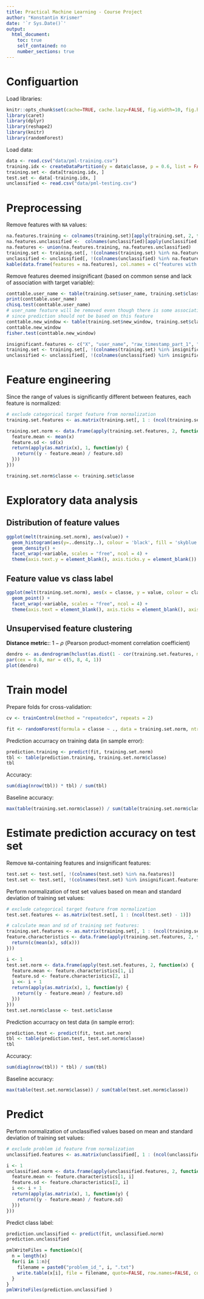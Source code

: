 ```yaml
---
title: Practical Machine Learning - Course Project
author: "Konstantin Krismer"
date: '`r Sys.Date()`'
output:
  html_document:
    toc: true
    self_contained: no
    number_sections: true
---
```


# Configuartion

Load libraries:
```r
knitr::opts_chunk$set(cache=TRUE, cache.lazy=FALSE, fig.width=10, fig.height=7, tidy=TRUE)
library(caret)
library(dplyr)
library(reshape2)
library(knitr)
library(randomForest) 
```

Load data:

```r
data <- read.csv("data/pml-training.csv")
training.idx <- createDataPartition(y = data$classe, p = 0.6, list = FALSE)
training.set <- data[training.idx, ]
test.set <- data[-training.idx, ]
unclassified <- read.csv("data/pml-testing.csv")
```

# Preprocessing

Remove features with `NA` values:
```r
na.features.training <- colnames(training.set)[apply(training.set, 2, function(x) sum(is.na(x))) > 0]
na.features.unclassified <-  colnames(unclassified)[apply(unclassified, 2, function(x) sum(is.na(x))) > 0]
na.features <- union(na.features.training, na.features.unclassified)
training.set <- training.set[, !(colnames(training.set) %in% na.features)]
unclassified <- unclassified[, !(colnames(unclassified) %in% na.features)]
kable(data.frame(features = na.features), col.names = c("features with NA values"), caption = "Removed the following NA-containing features:")
```

Remove features deemed insignificant (based on common sense and lack of association with target variable):
```r
conttable.user_name <- table(training.set$user_name, training.set$classe)
print(conttable.user_name)
chisq.test(conttable.user_name)
# user_name feature will be removed even though there is some association with the target variable,
# since prediction should not be based on this feature
conttable.new_window <- table(training.set$new_window, training.set$classe)
conttable.new_window
fisher.test(conttable.new_window)

insignificant.features <- c("X", "user_name", "raw_timestamp_part_1", "raw_timestamp_part_2", "cvtd_timestamp", "new_window", "num_window")
training.set <- training.set[, !(colnames(training.set) %in% insignificant.features)]
unclassified <- unclassified[, !(colnames(unclassified) %in% insignificant.features)]
```

# Feature engineering

Since the range of values is significantly different between features, each feature is normalized:
```r
# exclude categorical target feature from normalization
training.set.features <- as.matrix(training.set[, 1 : (ncol(training.set) - 1)])

training.set.norm <- data.frame(apply(training.set.features, 2, function(x) {
  feature.mean <- mean(x)
  feature.sd <- sd(x)
  return(apply(as.matrix(x), 1, function(y) {
    return((y - feature.mean) / feature.sd)
  }))
}))

training.set.norm$classe <- training.set$classe
```

# Exploratory data analysis

## Distribution of feature values

```r
ggplot(melt(training.set.norm), aes(value)) +
  geom_histogram(aes(y=..density..), colour = 'black', fill = 'skyblue') + 
  geom_density() + 
  facet_wrap(~variable, scales = "free", ncol = 4) +
  theme(axis.text.y = element_blank(), axis.ticks.y = element_blank())
```

## Feature value vs class label

```r
ggplot(melt(training.set.norm), aes(x = classe, y = value, colour = classe)) +
  geom_point() +
  facet_wrap(~variable, scales = "free", ncol = 4) +
  theme(axis.text = element_blank(), axis.ticks = element_blank(), axis.title = element_blank())
```

## Unsupervised feature clustering 

**Distance metric:**: $1 - \rho$ (Pearson product-moment correlation coefficient)

```r
dendro <- as.dendrogram(hclust(as.dist(1 - cor(training.set.features, method = "pearson")), method = "complete"))
par(cex = 0.8, mar = c(5, 8, 4, 1))
plot(dendro)
```

# Train model

Prepare folds for cross-validation:
```r
cv <- trainControl(method = "repeatedcv", repeats = 2)
```

```r
fit <- randomForest(formula = classe ~ ., data = training.set.norm, ntree = 500)
```

Prediction accurracy on training data (in sample error):
```r
prediction.training <- predict(fit, training.set.norm)
tbl <- table(prediction.training, training.set.norm$classe)
tbl
```

Accuracy:
```r
sum(diag(nrow(tbl)) * tbl) / sum(tbl)
```

Baseline accuracy:
```r
max(table(training.set.norm$classe)) / sum(table(training.set.norm$classe))
```

# Estimate prediction accuracy on test set

Remove `NA`-containing features and insignificant features:
```r
test.set <- test.set[, !(colnames(test.set) %in% na.features)]
test.set <- test.set[, !(colnames(test.set) %in% insignificant.features)]
```

Perform normalization of test set values based on mean and standard deviation of training set values:
```r
# exclude categorical target feature from normalization
test.set.features <- as.matrix(test.set[, 1 : (ncol(test.set) - 1)])

# calculate mean and sd of training set features:
training.set.features <- as.matrix(training.set[, 1 : (ncol(training.set) - 1)])
feature.characteristics <- data.frame(apply(training.set.features, 2, function(x) {
  return(c(mean(x), sd(x)))
}))

i <- 1
test.set.norm <- data.frame(apply(test.set.features, 2, function(x) {
  feature.mean <- feature.characteristics[1, i]
  feature.sd <- feature.characteristics[2, i]
  i <<- i + 1
  return(apply(as.matrix(x), 1, function(y) {
    return((y - feature.mean) / feature.sd)
  }))
}))
test.set.norm$classe <- test.set$classe
```

Prediction accurracy on test data (in sample error):
```r
prediction.test <- predict(fit, test.set.norm)
tbl <- table(prediction.test, test.set.norm$classe)
tbl
```

Accuracy:
```r
sum(diag(nrow(tbl)) * tbl) / sum(tbl)
```

Baseline accuracy:
```r
max(table(test.set.norm$classe)) / sum(table(test.set.norm$classe))
```

# Predict

Perform normalization of unclassified values based on mean and standard deviation of training set values:
```r
# exclude problem id feature from normalization
unclassified.features <- as.matrix(unclassified[, 1 : (ncol(unclassified) - 1)])

i <- 1
unclassified.norm <- data.frame(apply(unclassified.features, 2, function(x) {
  feature.mean <- feature.characteristics[1, i]
  feature.sd <- feature.characteristics[2, i]
  i <<- i + 1
  return(apply(as.matrix(x), 1, function(y) {
    return((y - feature.mean) / feature.sd)
  }))
}))
```

Predict class label:
```r
prediction.unclassified <- predict(fit, unclassified.norm)
prediction.unclassified
```

```r
pmlWriteFiles = function(x){
  n = length(x)
  for(i in 1:n){
    filename = paste0("problem_id_", i, ".txt")
    write.table(x[i], file = filename, quote=FALSE, row.names=FALSE, col.names=FALSE)
  }
}
pmlWriteFiles(prediction.unclassified )
```


